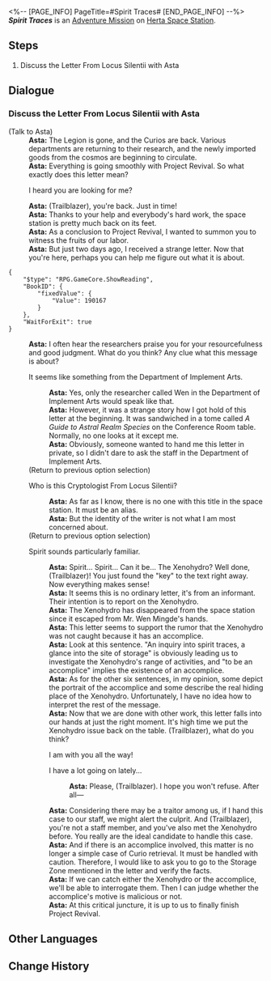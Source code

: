 <%-- [PAGE_INFO]
PageTitle=#Spirit Traces#
[END_PAGE_INFO] --%>
{{Stub|Dialogue.}}
{{Mission Infobox
|id            = 2000108
|title         = 
|image         = <!--Mission Spirit Traces.png-->
|type          = Adventure
|event_name    = 
|chapter       = 
|requirements  = 
* [[Adventure Mission]] ''[[Ever-Changing]]'' completed
* Reach [[Trailblaze Level]] 19
|summary       = After the Xenohydro escapes, you and Lamina continue the pursuit. After thwarting the Xenohydro's plan to replace you, Lamina tells you why she conspired with it.
|characters    = Asta; Trailblazer
|startLocation = [[Herta Space Station]] - [[Master Control Zone]]
|world         = Herta Space Station
|area          = Master Control Zone
|prev          = Ever-Changing
|next          = ???
|rewards       = Trailblaze EXP*250; Stellar Jade*40; Hertareum*50; Sparse Aether*12; Letter From Locus Silentii*1 { text = Letter From Locus Silentii }; Credit*12,000
}}
'''''Spirit Traces''''' is an [[Adventure Mission]] on [[Herta Space Station]].

==Steps==
# Discuss the Letter From Locus Silentii with Asta

<!--
==Gameplay Notes==

--><!--
==Trial Character==

-->
==Dialogue==
{{Stub Dialogue}}
===Discuss the Letter From Locus Silentii with Asta{{subst:void|<!--200010800-->}}===
{{Mission Description|type=adventure|location=Master Control Zone|Asta claims to have received a secret letter written by a Cryptologist From Locus Silentii, which not only revealed the whereabouts of the Xenohydro that had been missing for a long time but also tacitly implicates that someone in the space station has been covering up for the escaped Curio. The cautious lead researcher asks you to investigate.}}
{{Dialogue Start}}

;(Talk to Asta)
:'''Asta:''' The Legion is gone, and the Curios are back. Various departments are returning to their research, and the newly imported goods from the cosmos are beginning to circulate.
:'''Asta:''' Everything is going smoothly with Project Revival. So what exactly does this letter mean?
:{{DIcon|Arrow}} I heard you are looking for me?
:'''Asta:''' (Trailblazer), you're back. Just in time!
:'''Asta:''' Thanks to your help and everybody's hard work, the space station is pretty much back on its feet.
:'''Asta:''' As a conclusion to Project Revival, I wanted to summon you to witness the fruits of our labor.
:'''Asta:''' But just two days ago, I received a strange letter. Now that you're here, perhaps you can help me figure out what it is about.
<pre>{
	"$type": "RPG.GameCore.ShowReading",
	"BookID": {
		"fixedValue": {
			"Value": 190167
		}
	},
	"WaitForExit": true
}</pre>
:'''Asta:''' I often hear the researchers praise you for your resourcefulness and good judgment. What do you think? Any clue what this message is about?
:{{DIcon|Talk}} It seems like something from the Department of Implement Arts.
::'''Asta:''' Yes, only the researcher called Wen in the Department of Implement Arts would speak like that.
::'''Asta:''' However, it was a strange story how I got hold of this letter at the beginning. It was sandwiched in a tome called ''A Guide to Astral Realm Species'' on the Conference Room table. Normally, no one looks at it except me.
::'''Asta:''' Obviously, someone wanted to hand me this letter in private, so I didn't dare to ask the staff in the Department of Implement Arts.
:;(Return to previous option selection)
:{{DIcon|Talk}} Who is this Cryptologist From Locus Silentii?
::'''Asta:''' As far as I know, there is no one with this title in the space station. It must be an alias.
::'''Asta:''' But the identity of the writer is not what I am most concerned about.
:;(Return to previous option selection)
:{{DIcon|Arrow}} Spirit sounds particularly familiar.
::'''Asta:''' Spirit... Spirit... Can it be... The Xenohydro? Well done, (Trailblazer)! You just found the "key" to the text right away. Now everything makes sense!
::'''Asta:''' It seems this is no ordinary letter, it's from an informant. Their intention is to report on the Xenohydro.
::'''Asta:''' The Xenohydro has disappeared from the space station since it escaped from Mr. Wen Mingde's hands.
::'''Asta:''' This letter seems to support the rumor that the Xenohydro was not caught because it has an accomplice.
::'''Asta:''' Look at this sentence. "An inquiry into spirit traces, a glance into the site of storage" is obviously leading us to investigate the Xenohydro's range of activities, and "to be an accomplice" implies the existence of an accomplice.
::'''Asta:''' As for the other six sentences, in my opinion, some depict the portrait of the accomplice and some describe the real hiding place of the Xenohydro. Unfortunately, I have no idea how to interpret the rest of the message.
::'''Asta:''' Now that we are done with other work, this letter falls into our hands at just the right moment. It's high time we put the Xenohydro issue back on the table. (Trailblazer), what do you think?
::{{DIcon|Arrow}} I am with you all the way!
::{{DIcon|Arrow}} I have a lot going on lately...
:::'''Asta:''' Please, (Trailblazer). I hope you won't refuse. After all&mdash;
::'''Asta:''' Considering there may be a traitor among us, if I hand this case to our staff, we might alert the culprit. And (Trailblazer), you're not a staff member, and you've also met the Xenohydro before. You really are the ideal candidate to handle this case.
::'''Asta:''' And if there is an accomplice involved, this matter is no longer a simple case of Curio retrieval. It must be handled with caution. Therefore, I would like to ask you to go to the Storage Zone mentioned in the letter and verify the facts.
::'''Asta:''' If we can catch either the Xenohydro or the accomplice, we'll be able to interrogate them. Then I can judge whether the accomplice's motive is malicious or not.
::'''Asta:''' At this critical juncture, it is up to us to finally finish Project Revival.
{{Dialogue End}}

==Other Languages==
{{Other Languages
|en   = Spirit Traces
|zhs  = 魈魅寻踪
|zht  = 魈魅尋蹤
|ja   = 魑魅魍魎はいずこ
|ko   = 도깨비 추적
|es   = La búsqueda de la Xenocriatura
|fr   = Sur les traces d'un esprit
|ru   = Искатели духов
|th   = เฟ้นหาวิญญาณ
|vi   = Tìm Kiếm Linh Hồn
|de   = Geistspuren
|id   = Pengejaran Roh
|pt   = Rastros de Espírito
}}

==Change History==
{{Change History|1.0}}
